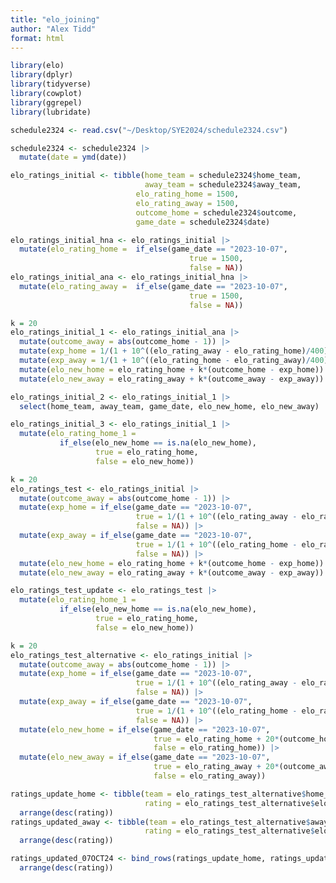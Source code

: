 ```yaml
---
title: "elo_joining"
author: "Alex Tidd"
format: html
---
```


```r
library(elo)
library(dplyr)
library(tidyverse)
library(cowplot)
library(ggrepel)
library(lubridate)
```

```r
schedule2324 <- read.csv("~/Desktop/SYE2024/schedule2324.csv")
```

```r
schedule2324 <- schedule2324 |>
  mutate(date = ymd(date))
```

```r
elo_ratings_initial <- tibble(home_team = schedule2324$home_team,
                              away_team = schedule2324$away_team,
                            elo_rating_home = 1500,
                            elo_rating_away = 1500,
                            outcome_home = schedule2324$outcome,
                            game_date = schedule2324$date)
```

```r
elo_ratings_initial_hna <- elo_ratings_initial |>
  mutate(elo_rating_home =  if_else(game_date == "2023-10-07",
                                        true = 1500,
                                        false = NA))
elo_ratings_initial_ana <- elo_ratings_initial_hna |>
  mutate(elo_rating_away =  if_else(game_date == "2023-10-07",
                                        true = 1500,
                                        false = NA))
```

```r
k = 20
elo_ratings_initial_1 <- elo_ratings_initial_ana |> 
  mutate(outcome_away = abs(outcome_home - 1)) |> 
  mutate(exp_home = 1/(1 + 10^((elo_rating_away - elo_rating_home)/400))) |>
  mutate(exp_away = 1/(1 + 10^((elo_rating_home - elo_rating_away)/400))) |>
  mutate(elo_new_home = elo_rating_home + k*(outcome_home - exp_home)) |>
  mutate(elo_new_away = elo_rating_away + k*(outcome_away - exp_away))
```


```r
elo_ratings_initial_2 <- elo_ratings_initial_1 |>
  select(home_team, away_team, game_date, elo_new_home, elo_new_away)
```

```r
elo_ratings_initial_3 <- elo_ratings_initial_1 |>
  mutate(elo_rating_home_1 = 
           if_else(elo_new_home == is.na(elo_new_home),
                   true = elo_rating_home,
                   false = elo_new_home))
```

```r
k = 20
elo_ratings_test <- elo_ratings_initial |> 
  mutate(outcome_away = abs(outcome_home - 1)) |> 
  mutate(exp_home = if_else(game_date == "2023-10-07",
                            true = 1/(1 + 10^((elo_rating_away - elo_rating_home)/400)),
                            false = NA)) |>
  mutate(exp_away = if_else(game_date == "2023-10-07",
                            true = 1/(1 + 10^((elo_rating_home - elo_rating_away)/400)),
                            false = NA)) |>
  mutate(elo_new_home = elo_rating_home + k*(outcome_home - exp_home)) |>
  mutate(elo_new_away = elo_rating_away + k*(outcome_away - exp_away))
```

```r
elo_ratings_test_update <- elo_ratings_test |>
  mutate(elo_rating_home_1 = 
           if_else(elo_new_home == is.na(elo_new_home),
                   true = elo_rating_home,
                   false = elo_new_home))
```

```r
k = 20
elo_ratings_test_alternative <- elo_ratings_initial |> 
  mutate(outcome_away = abs(outcome_home - 1)) |> 
  mutate(exp_home = if_else(game_date == "2023-10-07",
                            true = 1/(1 + 10^((elo_rating_away - elo_rating_home)/400)),
                            false = NA)) |>
  mutate(exp_away = if_else(game_date == "2023-10-07",
                            true = 1/(1 + 10^((elo_rating_home - elo_rating_away)/400)),
                            false = NA)) |>
  mutate(elo_new_home = if_else(game_date == "2023-10-07",
                                true = elo_rating_home + 20*(outcome_home - exp_home),
                                false = elo_rating_home)) |>
  mutate(elo_new_away = if_else(game_date == "2023-10-07",
                                true = elo_rating_away + 20*(outcome_away - exp_away),
                                false = elo_rating_away))
```

```r
ratings_update_home <- tibble(team = elo_ratings_test_alternative$home_team,
                              rating = elo_ratings_test_alternative$elo_new_home) |>
  arrange(desc(rating))
ratings_updated_away <- tibble(team = elo_ratings_test_alternative$away_team,
                              rating = elo_ratings_test_alternative$elo_new_away) |>
  arrange(desc(rating))
```

```r
ratings_updated_07OCT24 <- bind_rows(ratings_update_home, ratings_updated_away) |>
  arrange(desc(rating))
```


